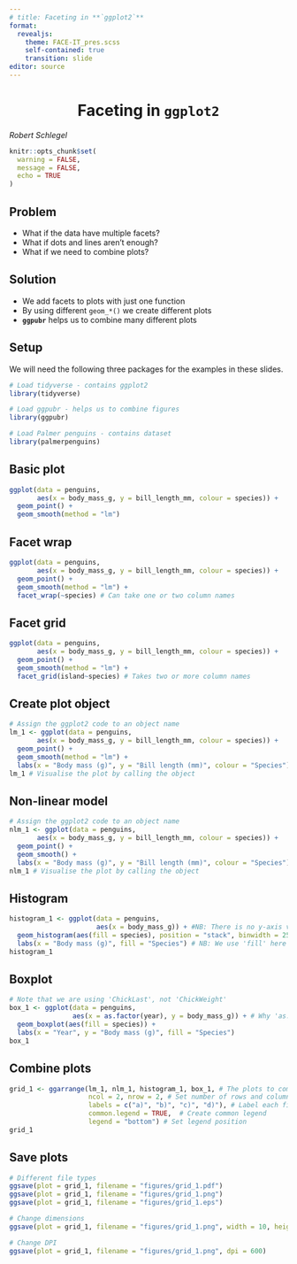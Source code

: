 ```yaml
---
# title: Faceting in **`ggplot2`**
format:
  revealjs:
    theme: FACE-IT_pres.scss
    self-contained: true
    transition: slide
editor: source
---
```


# Faceting in **`ggplot2`** {background-color="#008980" style="text-align: center"}

*Robert Schlegel*

```r
knitr::opts_chunk$set(
  warning = FALSE, 
  message = FALSE,
  echo = TRUE
)
```

## Problem

* What if the data have multiple facets?
* What if dots and lines aren't enough?
* What if we need to combine plots?

## Solution

* We add facets to plots with just one function
* By using different `geom_*()` we create different plots
* **`ggpubr`** helps us to combine many different plots

## Setup

We will need the following three packages for the examples in these slides.

```r
# Load tidyverse - contains ggplot2
library(tidyverse)

# Load ggpubr - helps us to combine figures
library(ggpubr)

# Load Palmer penguins - contains dataset
library(palmerpenguins)
```

## Basic plot {auto-animate=true}

```r
ggplot(data = penguins,
       aes(x = body_mass_g, y = bill_length_mm, colour = species)) +
  geom_point() +
  geom_smooth(method = "lm")
```

## Facet wrap {auto-animate=true}

```r
ggplot(data = penguins,
       aes(x = body_mass_g, y = bill_length_mm, colour = species)) +
  geom_point() +
  geom_smooth(method = "lm") +
  facet_wrap(~species) # Can take one or two column names
```

## Facet grid {auto-animate=true}

```r
ggplot(data = penguins,
       aes(x = body_mass_g, y = bill_length_mm, colour = species)) +
  geom_point() +
  geom_smooth(method = "lm") +
  facet_grid(island~species) # Takes two or more column names
```

## Create plot object {auto-animate=true}

```r
# Assign the ggplot2 code to an object name
lm_1 <- ggplot(data = penguins,
       aes(x = body_mass_g, y = bill_length_mm, colour = species)) +
  geom_point() +
  geom_smooth(method = "lm") +
  labs(x = "Body mass (g)", y = "Bill length (mm)", colour = "Species")
lm_1 # Visualise the plot by calling the object
```

## Non-linear model

```r
# Assign the ggplot2 code to an object name
nlm_1 <- ggplot(data = penguins,
       aes(x = body_mass_g, y = bill_length_mm, colour = species)) +
  geom_point() +
  geom_smooth() +
  labs(x = "Body mass (g)", y = "Bill length (mm)", colour = "Species")
nlm_1 # Visualise the plot by calling the object
```

## Histogram

```r
histogram_1 <- ggplot(data = penguins, 
                      aes(x = body_mass_g)) + #NB: There is no y-axis value
  geom_histogram(aes(fill = species), position = "stack", binwidth = 250) +
  labs(x = "Body mass (g)", fill = "Species") # NB: We use 'fill' here rather than 'colour'
histogram_1
```

## Boxplot

```r
# Note that we are using 'ChickLast', not 'ChickWeight'
box_1 <- ggplot(data = penguins, 
                aes(x = as.factor(year), y = body_mass_g)) + # Why 'as.factor()'?
  geom_boxplot(aes(fill = species)) +
  labs(x = "Year", y = "Body mass (g)", fill = "Species") 
box_1
```

## Combine plots

```r
grid_1 <- ggarrange(lm_1, nlm_1, histogram_1, box_1, # The plots to combine 
                    ncol = 2, nrow = 2, # Set number of rows and columns
                    labels = c("a)", "b)", "c)", "d)"), # Label each figure
                    common.legend = TRUE,  # Create common legend
                    legend = "bottom") # Set legend position
grid_1
```

## Save plots

```r
# Different file types
ggsave(plot = grid_1, filename = "figures/grid_1.pdf")
ggsave(plot = grid_1, filename = "figures/grid_1.png")
ggsave(plot = grid_1, filename = "figures/grid_1.eps")

# Change dimensions
ggsave(plot = grid_1, filename = "figures/grid_1.png", width = 10, height = 8)

# Change DPI
ggsave(plot = grid_1, filename = "figures/grid_1.png", dpi = 600)
```


